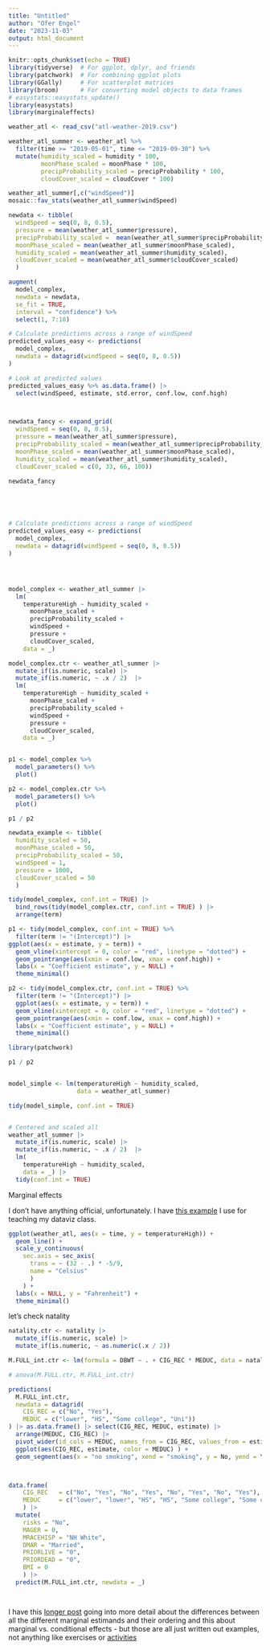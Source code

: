 ---
title: "Untitled"
author: "Ofer Engel"
date: "2023-11-03"
output: html_document
---

```{r setup, include=FALSE}
knitr::opts_chunk$set(echo = TRUE)
library(tidyverse)  # For ggplot, dplyr, and friends
library(patchwork)  # For combining ggplot plots
library(GGally)     # For scatterplot matrices
library(broom)      # For converting model objects to data frames
# easystats::easystats_update()
library(easystats)
library(marginaleffects)

weather_atl <- read_csv("atl-weather-2019.csv")
```



```{r}
weather_atl_summer <- weather_atl %>% 
  filter(time >= "2019-05-01", time <= "2019-09-30") %>% 
  mutate(humidity_scaled = humidity * 100,
         moonPhase_scaled = moonPhase * 100,
         precipProbability_scaled = precipProbability * 100,
         cloudCover_scaled = cloudCover * 100)

weather_atl_summer[,c("windSpeed")]
mosaic::fav_stats(weather_atl_summer$windSpeed)

newdata <- tibble(
  windSpeed = seq(0, 8, 0.5),
  pressure = mean(weather_atl_summer$pressure),
  precipProbability_scaled =  mean(weather_atl_summer$precipProbability_scaled),
  moonPhase_scaled = mean(weather_atl_summer$moonPhase_scaled),
  humidity_scaled = mean(weather_atl_summer$humidity_scaled),
  cloudCover_scaled = mean(weather_atl_summer$cloudCover_scaled)
  )

augment(
  model_complex, 
  newdata = newdata,
  se_fit = TRUE, 
  interval = "confidence") %>% 
  select(1, 7:10)

# Calculate predictions across a range of windSpeed
predicted_values_easy <- predictions(
  model_complex,
  newdata = datagrid(windSpeed = seq(0, 8, 0.5))
)

# Look at predicted values
predicted_values_easy %>% as.data.frame() |> 
  select(windSpeed, estimate, std.error, conf.low, conf.high)



newdata_fancy <- expand_grid(
  windSpeed = seq(0, 8, 0.5),
  pressure = mean(weather_atl_summer$pressure),
  precipProbability_scaled = mean(weather_atl_summer$precipProbability_scaled),
  moonPhase_scaled = mean(weather_atl_summer$moonPhase_scaled),
  humidity_scaled = mean(weather_atl_summer$humidity_scaled),
  cloudCover_scaled = c(0, 33, 66, 100))

newdata_fancy





# Calculate predictions across a range of windSpeed
predicted_values_easy <- predictions(
  model_complex,
  newdata = datagrid(windSpeed = seq(0, 8, 0.5))
)




model_complex <- weather_atl_summer |> 
  lm(
    temperatureHigh ~ humidity_scaled + 
      moonPhase_scaled + 
      precipProbability_scaled + 
      windSpeed + 
      pressure + 
      cloudCover_scaled, 
    data = _)

model_complex.ctr <- weather_atl_summer |> 
  mutate_if(is.numeric, scale) |>
  mutate_if(is.numeric, ~ .x / 2)  |> 
  lm(
    temperatureHigh ~ humidity_scaled + 
      moonPhase_scaled + 
      precipProbability_scaled + 
      windSpeed + 
      pressure + 
      cloudCover_scaled, 
    data = _)


p1 <- model_complex %>% 
  model_parameters() %>% 
  plot()

p2 <- model_complex.ctr %>% 
  model_parameters() %>% 
  plot()

p1 / p2

newdata_example <- tibble(
  humidity_scaled = 50, 
  moonPhase_scaled = 50,
  precipProbability_scaled = 50, 
  windSpeed = 1, 
  pressure = 1000, 
  cloudCover_scaled = 50
  )

tidy(model_complex, conf.int = TRUE) |> 
  bind_rows(tidy(model_complex.ctr, conf.int = TRUE) ) |> 
  arrange(term)

p1 <- tidy(model_complex, conf.int = TRUE) %>%
  filter(term != "(Intercept)") |> 
ggplot(aes(x = estimate, y = term)) +
  geom_vline(xintercept = 0, color = "red", linetype = "dotted") +
  geom_pointrange(aes(xmin = conf.low, xmax = conf.high)) + 
  labs(x = "Coefficient estimate", y = NULL) +
  theme_minimal()

p2 <- tidy(model_complex.ctr, conf.int = TRUE) %>%
  filter(term != "(Intercept)") |> 
  ggplot(aes(x = estimate, y = term)) +
  geom_vline(xintercept = 0, color = "red", linetype = "dotted") +
  geom_pointrange(aes(xmin = conf.low, xmax = conf.high)) + 
  labs(x = "Coefficient estimate", y = NULL) +
  theme_minimal()

library(patchwork)

p1 / p2


model_simple <- lm(temperatureHigh ~ humidity_scaled, 
                   data = weather_atl_summer)

tidy(model_simple, conf.int = TRUE)


# Centered and scaled all
weather_atl_summer |> 
  mutate_if(is.numeric, scale) |>
  mutate_if(is.numeric, ~ .x / 2)  |> 
  lm(
    temperatureHigh ~ humidity_scaled,
    data = _) |> 
  tidy(conf.int = TRUE)


```



Marginal effects

I don’t have anything official, unfortunately. I have [this example](https://datavizf23.classes.andrewheiss.com/example/07-example.html#predicted-values-and-marginal-effects-in-2023) I use for teaching my dataviz class. 


```{r}
ggplot(weather_atl, aes(x = time, y = temperatureHigh)) +
  geom_line() +
  scale_y_continuous(
    sec.axis = sec_axis(
      trans = ~ (32 - .) * -5/9,
      name = "Celsius"
      )
    ) +
  labs(x = NULL, y = "Fahrenheit") +
  theme_minimal()
```


let's check natality 

```{r}

natality.ctr <- natality |>
  mutate_if(is.numeric, scale) |>
  mutate_if(is.numeric, ~ as.numeric(.x / 2))

M.FULL_int.ctr <- lm(formula = DBWT ~ . + CIG_REC * MEDUC, data = natality.ctr)

# anova(M.FULL.ctr, M.FULL_int.ctr)

predictions(
  M.FULL_int.ctr,
  newdata = datagrid(
    CIG_REC = c("No", "Yes"), 
    MEDUC = c("lower", "HS", "Some college", "Uni"))
) |> as.data.frame() |> select(CIG_REC, MEDUC, estimate) |> 
  arrange(MEDUC, CIG_REC) |> 
  pivot_wider(id_cols = MEDUC, names_from = CIG_REC, values_from = estimate) |> 
  ggplot(aes(CIG_REC, estimate, color = MEDUC) ) + 
  geom_segment(aes(x = "no smoking", xend = "smoking", y = No, yend = Yes))



data.frame(
    CIG_REC   = c("No", "Yes", "No", "Yes", "No", "Yes", "No", "Yes"),  
    MEDUC     = c("lower", "lower", "HS", "HS", "Some college", "Some college", "Uni", "Uni") 
    ) |> 
  mutate(
    risks = "No", 
    MAGER = 0, 
    MRACEHISP = "NH White", 
    DMAR = "Married", 
    PRIORLIVE = "0", 
    PRIORDEAD = "0", 
    BMI = 0
    ) |> 
  predict(M.FULL_int.ctr, newdata = _)




```



I have this [longer post](https://www.andrewheiss.com/blog/2022/05/20/marginalia/index.html#marginaleffectss-and-emmeanss-philosophies-of-averaging) going into more detail about the differences between all the different marginal estimands and their ordering and this about marginal vs. conditional effects - but those are all just written out examples, not anything like exercises or [activities](https://www.andrewheiss.com/blog/2022/11/29/conditional-marginal-marginaleffects/index.html)
